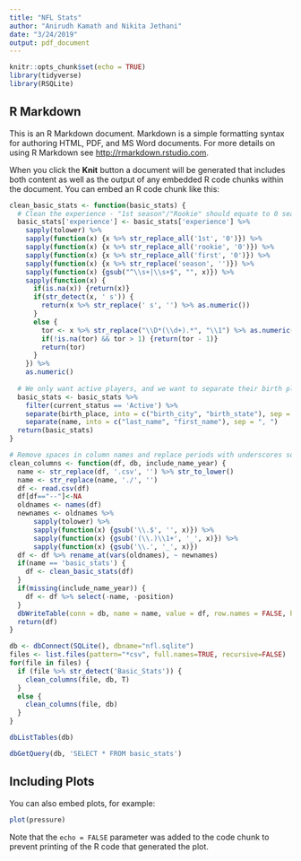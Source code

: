 ```yaml
---
title: "NFL Stats"
author: "Anirudh Kamath and Nikita Jethani"
date: "3/24/2019"
output: pdf_document
---
```


```r
knitr::opts_chunk$set(echo = TRUE)
library(tidyverse)
library(RSQLite)
```

## R Markdown

This is an R Markdown document. Markdown is a simple formatting syntax for authoring HTML, PDF, and MS Word documents. For more details on using R Markdown see <http://rmarkdown.rstudio.com>.

When you click the **Knit** button a document will be generated that includes both content as well as the output of any embedded R code chunks within the document. You can embed an R code chunk like this:

```r
clean_basic_stats <- function(basic_stats) {
  # Clean the experience - "1st season"/"Rookie" should equate to 0 seasons, and things like "8th season" or "3rd season" should     equate to 7 and 2 seasons respectively. 
  basic_stats['experience'] <- basic_stats['experience'] %>%
    sapply(tolower) %>%
    sapply(function(x) {x %>% str_replace_all('1st', '0')}) %>%
    sapply(function(x) {x %>% str_replace_all('rookie', '0')}) %>%
    sapply(function(x) {x %>% str_replace_all('first', '0')}) %>%
    sapply(function(x) {x %>% str_replace('season', '')}) %>%
    sapply(function(x) {gsub("^\\s+|\\s+$", "", x)}) %>%
    sapply(function(x) {
      if(is.na(x)) {return(x)}
      if(str_detect(x, ' s')) {
        return(x %>% str_replace(' s', '') %>% as.numeric())
      }
      else {
        tor <- x %>% str_replace("\\D*(\\d+).*", "\\1") %>% as.numeric()
        if(!is.na(tor) && tor > 1) {return(tor - 1)}
        return(tor)
      }
    }) %>%
    as.numeric()
  
  # We only want active players, and we want to separate their birth place (city, state) into two columns. Same with their names
  basic_stats <- basic_stats %>%
    filter(current_status == 'Active') %>%
    separate(birth_place, into = c("birth_city", "birth_state"), sep = " , ") %>%
    separate(name, into = c("last_name", "first_name"), sep = ", ")
  return(basic_stats)
}

# Remove spaces in column names and replace periods with underscores so it's easier to read in SQL
clean_columns <- function(df, db, include_name_year) {
  name <- str_replace(df, '.csv', '') %>% str_to_lower()
  name <- str_replace(name, './', '') 
  df <- read.csv(df)
  df[df=="--"]<-NA
  oldnames <- names(df)
  newnames <- oldnames %>%
      sapply(tolower) %>%
      sapply(function(x) {gsub('\\.$', '', x)}) %>%
      sapply(function(x) {gsub('(\\.)\\1+', '_', x)}) %>%
      sapply(function(x) {gsub('\\.', '_', x)})
  df <- df %>% rename_at(vars(oldnames), ~ newnames)
  if(name == 'basic_stats') {
    df <- clean_basic_stats(df)
  }
  if(missing(include_name_year)) {
    df <- df %>% select(-name, -position)
  }
  dbWriteTable(conn = db, name = name, value = df, row.names = FALSE, header = TRUE)
  return(df)
}

db <- dbConnect(SQLite(), dbname="nfl.sqlite")
files <- list.files(pattern="*csv", full.names=TRUE, recursive=FALSE)
for(file in files) {
  if (file %>% str_detect('Basic_Stats')) {
    clean_columns(file, db, T)
  }
  else {
    clean_columns(file, db)
  }
}

dbListTables(db)
```

```r
dbGetQuery(db, 'SELECT * FROM basic_stats')


```

## Including Plots

You can also embed plots, for example:

```r
plot(pressure)
```

Note that the `echo = FALSE` parameter was added to the code chunk to prevent printing of the R code that generated the plot.